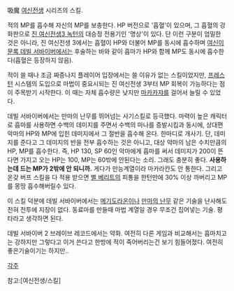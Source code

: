 吸魔
[[여신전생]] 시리즈의 스킬.

적의 MP를 흡수해 자신의 MP를 보충한다. HP 버전으로 '흡혈'이 있으며, 그 흡혈의 강화판으로 [[진 여신전생3 녹턴]]의 대승정 전용기인 '명상'이 있다. 단 이런 구분이 엄밀한 것은 아니라, 진 여신전생 3에서는 흡혈이 HP와 더불어 MP를 동시에 흡수하며 [[여신이문록 데빌 서바이버]]에서는 후술하는 바와 같이 흡마가 HP와 함께 MP도 동시에 흡수한다(흡혈은 등장하지 않음).

적이 쓸 때나 조금 짜증나지 플레이어 입장에서는 쓸 이유가 없는 스킬이었지만, [[프레스 턴]] 시스템의 도입으로 마법이 중요시되는 진 여신전생 3부터 MP 회복이 가능하다는 점이 주목받기 시작한다. 이 때는 자체 흡수량은 낮지만 [[마카카쟈]]를 걸어서 늘릴 수 있었다.

데빌 서바이버에서는 만마의 난무를 뛰어넘는 사기스킬로 등극했다. 마력이 높은 캐릭터로 흡마를 사용하면 수백의 데미지를 주면서 수백의 마나를 증발시킴과 동시에, 상대편 악마의 HP와 MP에 입힌 데미지에서 그 절반을 흡수해 온다. 한마디로 개사기. 단, 데미지를 준다고 그 데미지의 반을 전부 흡수하는 것은 아니고, 대상 악마의 남은 수치만큼의 HP, MP를 흡수한다. 즉, HP 130, SP 60인 악마에게 흡마를 써서 데미지가 200이 뜬다면 가지고 오는 HP는 100, MP는 60밖에 안된다는 소리. 그래도 충분히 좋다. '''사용하는데 드는 MP가 2밖에 안 되니까.''' 게다가 만능계열이라 마카라칸도 안 통한다. 그리고 온갖 버프 스킬을 다 적용 받으면 [[벨 베리트]]의 피통을 한턴만에 30% 이상 까버리고 MP를 몽땅 흡수해버릴수 있다.

이 스킬 덕분에 데빌 서바이버에서는 [[메기도라온]]이나 [[만마의 난무]] 같은 기술을 난사해도 전혀 전투에 지장이 없다. 동료마를 만들때 마법 계열일 경우 무조건 집어넣는 기술. 평타라고 생각하면 된다. 

데빌 서바이버 2 브레이브 레코드에서는 약화. 여전히 다른 게임과 비교해서는 흡마치고는 강하지만 그렇다고 이거 쓴다고 한방에 적이 죽어버리는건 보기 힘들어졌다. 여전히 좋은기술이기는 하지만..

[[각주]]

참고:[여신전생/스킬]
